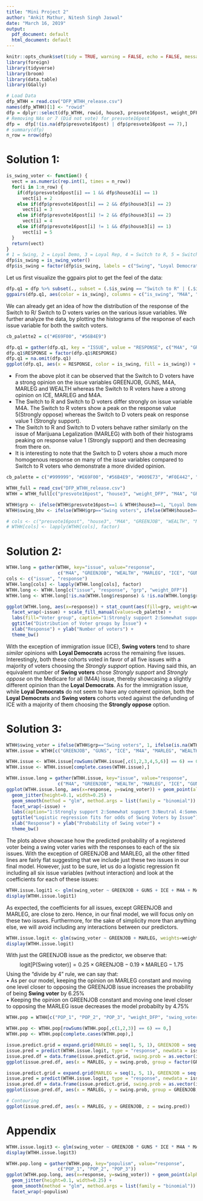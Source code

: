 ```yaml
---
title: "Mini Project 2"
author: "Ankit Mathur, Nitesh Singh Jaswal"
date: "March 16, 2019"
output:
  pdf_document: default
  html_document: default
---
```


```r
knitr::opts_chunk$set(tidy = TRUE, warning = FALSE, echo = FALSE, message = FALSE)
library(foreign)
library(tidyverse)
library(broom)
library(data.table)
library(GGally)

```

```r
# Load Data
dfp_WTHH = read.csv("DFP_WTHH_release.csv")
names(dfp_WTHH)[1] <- "rowid"
dfp = dplyr::select(dfp_WTHH, rowid, house3, presvote16post, weight_DFP, M4A, GREENJOB, WEALTH, MARLEG, ICE, GUNS, POP_1, POP_2, POP_3, gender)
# Removing NAs or 7 (Did not vote) for presvote16post
dfp =  dfp[!(is.na(dfp$presvote16post) | dfp$presvote16post == 7),]
# summary(dfp)
n_row = nrow(dfp)
```

# Solution 1:

```r
is_swing_voter <- function() {
  vect = as.numeric(rep.int(1, times = n_row))
  for(i in 1:n_row) {
    if(dfp$presvote16post[i] == 1 && dfp$house3[i] == 1)
      vect[i] = 2
    else if(dfp$presvote16post[i] == 2 && dfp$house3[i] == 2)
      vect[i] = 3
    else if(dfp$presvote16post[i] != 2 && dfp$house3[i] == 2)
      vect[i] = 4
    else if(dfp$presvote16post[i] != 1 && dfp$house3[i] == 1)
      vect[i] = 5
  }
  return(vect)
}
# 1 = Swing, 2 = Loyal Demo, 3 = Loyal Rep, 4 = Switch to R, 5 = Switch to D
dfp$is_swing = is_swing_voter()
dfp$is_swing = factor(dfp$is_swing, labels = c("Swing", "Loyal Democrat", "Loyal Republican", "Switch to R", "Switch to D"))

```

Let us first visualize the ggpairs plot to get the feel of the data:  
```r
dfp.q1 = dfp %>% subset(., subset = (.$is_swing == "Switch to R" | (.$is_swing == "Switch to D")), select = c("is_swing", "M4A", "GREENJOB", "WEALTH", "MARLEG", "ICE", "GUNS", "weight_DFP"))
ggpairs(dfp.q1, aes(color = is_swing), columns = c("is_swing", "M4A", "GREENJOB", "WEALTH", "MARLEG", "ICE", "GUNS"))
```

We can already get an idea of how the distribution of the response of the Switch to R/ Switch to D voters varies on the various issue variables. We further analyze the data, by plotting the histograms of the response of each issue variable for both the switch voters.

```r
cb_palette2 = c("#E69F00", "#56B4E9")

dfp.q1 = gather(dfp.q1, key = "ISSUE", value = "RESPONSE", c("M4A", "GREENJOB", "WEALTH", "MARLEG", "ICE", "GUNS"))
dfp.q1$RESPONSE = factor(dfp.q1$RESPONSE)
dfp.q1 = na.omit(dfp.q1)
ggplot(dfp.q1, aes(x = RESPONSE, color = is_swing, fill = is_swing)) + stat_count((aes(weight = weight_DFP))) + facet_wrap(~ISSUE) + theme_bw() + guides(fill = guide_legend(title="Swing Voters"), color = FALSE) + scale_fill_manual(values = cb_palette2) + labs(title="Distribution of response on Issue Variables for Switch to D/R voters", caption = "Response Values: 1. Strongly support  2. Somewhat support  3. Neither support nor oppose \n  4. Somewhat oppose  5. Strongly oppose  6. Not sure") + ylab("Count") + xlab("Response")
```

* From the above plot it can be observed that the Switch to D voters have a strong opinion on the issue variables GREENJOB, GUNS, M4A, MARLEG and WEALTH whereas the Switch to R voters have a strong opinion on ICE, MARLEG and M4A.
* The Switch to R and Switch to D voters differ strongly on issue variable M4A. The Switch to R voters show a peak on the response value 5(Strongly oppose) whereas the Switch to D voters peak on response value 1 (Strongly support).
* The Switch to R and Switch to D voters behave rather similarly on the issue of Marijuana Legalization (MARLEG) with both of their histograms peaking on response value 1 (Strongly support) and then decreasing from there on.
* It is interesting to note that the Switch to D voters show a much more homogenous response on many of the issue variables compared to Switch to R voters who demonstrate a more divided opinion. 


```r
cb_palette = c("#999999", "#E69F00", "#56B4E9", "#009E73", "#F0E442", "#0072B2", "#D55E00", "#CC79A7")
```

```r
WTHH_full = read_csv("DFP_WTHH_release.csv")
WTHH = WTHH_full[c("presvote16post", "house3", "weight_DFP", "M4A", "GREENJOB", "WEALTH", "MARLEG", "ICE", "GUNS", "POP_1", "POP_2", "POP_3")]
```

```r
WTHH$grp <- ifelse(WTHH$presvote16post==1 & WTHH$house3==1, "Loyal Democrats", ifelse(WTHH$presvote16post==2 & WTHH$house3==2, "Loyal Republicans", ifelse(!(WTHH$presvote16post %in% c(7,NA)), "Swing voters", NA)))
WTHH$swing_bhv <- ifelse(WTHH$grp=="Swing voters", ifelse(WTHH$house3==1, "Switch to D", ifelse(WTHH$house3==2, "Switch to R", "Others")), NA)

# cols <- c("presvote16post", "house3", "M4A", "GREENJOB", "WEALTH", "MARLEG", "ICE", "GUNS", "POP_1", "POP_2", "POP_3", "grp", "swing_bhv")
# WTHH[cols] <- lapply(WTHH[cols], factor)
```

# Solution 2:
```r
WTHH.long = gather(WTHH, key="issue", value="response",
                   c("M4A", "GREENJOB", "WEALTH", "MARLEG", "ICE", "GUNS"))
cols <- c("issue", "response")
WTHH.long[cols] <- lapply(WTHH.long[cols], factor)
WTHH.long <- WTHH.long[c("issue", "response", "grp", "weight_DFP")]
WTHH.long <- WTHH.long[!is.na(WTHH.long$response) & !is.na(WTHH.long$grp),]
```

```r
ggplot(WTHH.long, aes(x=response)) + stat_count(aes(fill=grp, weight=weight_DFP)) +
  facet_wrap(~issue) + scale_fill_manual(values=cb_palette) +
  labs(fill="Voter group", caption="1:Strongly support 2:Somewhat support 3:Neutral 4:Somewhat oppose \n5:Strongly oppose 6:Not sure") +
  ggtitle("Distribution of Voter groups by Issue") +
  xlab("Response") + ylab("Number of voters") +
  theme_bw()
```


With the exception of immigration issue (ICE), **Swing voters** tend to share *similar* opinions with **Loyal Democrats** across the remaining five issues. Interestingly, both these cohorts voted in favor of all five issues with a majority of voters choosing the *Strongly support* option. Having said this, an equivalent number of **Swing voters** chose *Strongly support* and *Strongly oppose* on the Medicare for all (M4A) issue, thereby showcasing a slightly different opinion than the **Loyal Democrats**.
As for the immigration issue, while **Loyal Democrats** do not seem to have any coherent opinion, both the **Loyal Democrats** and **Swing voters** cohorts voted against the defunding of ICE with a majority of them choosing the **Strongly oppose** option.

# Solution 3:
```r
WTHH$swing_voter = ifelse(WTHH$grp=="Swing voters", 1, ifelse(is.na(WTHH$grp), NA, 0))
WTHH.issue = WTHH[c("GREENJOB", "GUNS", "ICE", "M4A", "MARLEG", "WEALTH", "weight_DFP", "swing_voter")]
```

```r
WTHH.issue <- WTHH.issue[rowSums(WTHH.issue[,c(1,2,3,4,5,6)] == 6) == 0,]
WTHH.issue <- WTHH.issue[complete.cases(WTHH.issue),]
```

```r
WTHH.issue.long = gather(WTHH.issue, key="issue", value="response",
                   c("M4A", "GREENJOB", "WEALTH", "MARLEG", "ICE", "GUNS"))
ggplot(WTHH.issue.long, aes(x=response, y=swing_voter)) + geom_point(alpha=0.4) +
  geom_jitter(height=0.1, width=0.25) +
  geom_smooth(method = "glm", method.args = list(family = "binomial")) +
  facet_wrap(~issue) +
  labs(caption="1:Strongly support 2:Somewhat support 3:Neutral 4:Somewhat oppose 5:Strongly oppose") +
  ggtitle("Logistic regression fits for odds of Swing Voters by Issue") +
  xlab("Response") + ylab("Probability of Swing voter") +
  theme_bw()
```
The plots above showcase how the predicted probability of a registered voter being a swing voter varies with the responses to each of the six issues. With the exception of GREENJOB and MARLEG, all the other fitted lines are fairly flat suggesting that we include just these two issues in our final model. However, just to be sure, let us do a logistic regression fit including all six issue variables (without interaction) and look at the coefficients for each of these issues:


```r
WTHH.issue.logit1 <- glm(swing_voter ~ GREENJOB + GUNS + ICE + M4A + MARLEG + WEALTH, weights=weight_DFP, family="quasibinomial", data=WTHH.issue)
display(WTHH.issue.logit1)
```
As expected, the coefficients for all issues, except GREENJOB and MARLEG, are close to zero. Hence, in our final model, we will focus only on these two issues. Furthermore, for the sake of simplicity more than anything else, we will avoid including any interactions between our predictors.

```r
WTHH.issue.logit <- glm(swing_voter ~ GREENJOB + MARLEG, weights=weight_DFP, family="quasibinomial", data=WTHH.issue)
display(WTHH.issue.logit)
```

With just the GREENJOB issue as the predictor, we observe that:
$$
\textrm{logit[P(Swing voter)]} = 0.25 \times \textrm{GREENJOB} - 0.19 \times \textrm{MARLEG} - 1.75
$$
Using the "divide by 4" rule, we can say that:  
• As per our model, keeping the opinion on MARLEG constant and moving one level closer to opposing the GREENJOB issue increases the probability of being **Swing voter** by 6.25%  
• Keeping the opinion on GREENJOB constant and moving one level closer to opposing the MARLEG issue decreases the model probabilty by 4.75%

```r
WTHH.pop = WTHH[c("POP_1", "POP_2", "POP_3", "weight_DFP", "swing_voter")]
```

```r
WTHH.pop <- WTHH.pop[rowSums(WTHH.pop[,c(1,2,3)] == 6) == 0,]
WTHH.pop <- WTHH.pop[complete.cases(WTHH.pop),]
```

```r
issue.predict.grid = expand.grid(MARLEG = seq(1, 5, 1), GREENJOB = seq(1, 5, 1))
issue.pred = predict(WTHH.issue.logit, type = "response", newdata = issue.predict.grid)
issue.pred.df = data.frame(issue.predict.grid, swing.prob = as.vector(issue.pred))
ggplot(issue.pred.df, aes(x = MARLEG, y = swing.prob, group = factor(GREENJOB), color = factor(GREENJOB))) + geom_line(size=1) + xlab("MARLEG Response") + ylab("Probability of Swing voter") + labs(color = "GREENJOB \n Response") + theme_bw() + scale_color_manual(values = cb_palette)
```

```r
issue.predict.grid = expand.grid(MARLEG = seq(1, 5, 1), GREENJOB = seq(1, 5, 1))
issue.pred = predict(WTHH.issue.logit, type = "response", newdata = issue.predict.grid)
issue.pred.df = data.frame(issue.predict.grid, swing.prob = as.vector(issue.pred)
ggplot(issue.pred.df, aes(x = MARLEG, y = swing.prob, group = GREENJOB, color = GREENJOB)) + geom_line() + xlab("MARLEG Response") + ylab("Probability of Swing voter") + labs(color = "GREENJOB \n Response") + theme_bw() + scale_color_continuous(low = "#E69F00", high = "#CC79A7")
```

```r
# Contouring 
ggplot(issue.pred.df, aes(x = MARLEG, y = GREENJOB, z = swing.pred))
```

# Appendix

```r
WTHH.issue.logit3 <- glm(swing_voter ~ GREENJOB * GUNS * ICE * M4A * MARLEG * WEALTH, weights=weight_DFP, family="quasibinomial", data=WTHH.issue)
display(WTHH.issue.logit3)
```

```r
WTHH.pop.long = gather(WTHH.pop, key="populism", value="response",
                   c("POP_1", "POP_2", "POP_3"))
ggplot(WTHH.pop.long, aes(x=response, y=swing_voter)) + geom_point(alpha=0.4) +
  geom_jitter(height=0.1, width=0.25) +
  geom_smooth(method = "glm", method.args = list(family = "binomial")) +
  facet_wrap(~populism)
```

